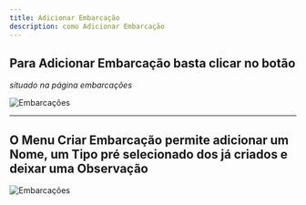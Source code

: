 ```yaml
---
title: Adicionar Embarcação
description: como Adicionar Embarcação
---
```


## Para Adicionar Embarcação basta clicar no botão

_situado na página embarcações_

![Embarcações](./images/adicionar-embarcacao.png "Embarcações")

---

## O Menu Criar Embarcação permite adicionar um Nome, um Tipo pré selecionado dos já criados e deixar uma Observação

![Embarcações](./images/menu-criar-embarcacao.png "Embarcações")
